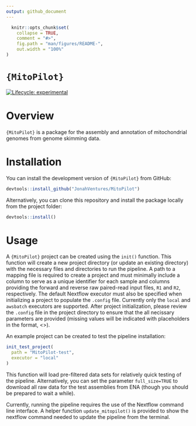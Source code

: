 ```yaml
---
output: github_document
---
```


<!-- README.md is generated from README.Rmd. Please edit that file -->

```r
  knitr::opts_chunk$set(
    collapse = TRUE,
    comment = "#>",
    fig.path = "man/figures/README-",
    out.width = "100%"
)
```

# `{MitoPilot}`

<!-- badges: start -->
[![Lifecycle: experimental](https://img.shields.io/badge/lifecycle-experimental-orange.svg)](https://lifecycle.r-lib.org/articles/stages.html#experimental)
<!-- badges: end -->

# Overview

`{MitoPilot}` is a package for the assembly and annotation of mitochondrial genomes from genome skimming data.

# Installation

You can install the development version of `{MitoPilot}` from GitHub:

```r
devtools::install_github("JonahVentures/MitoPilot")
```

Alternatively, you can clone this repository and install the package locally from the project folder:

```r
devtools::install()
```

# Usage

A `{MitoPilot}` project can be created using the `init()` function. This function will create a new project directory (or update an existing directory) with the necessary files and directories to run the pipeline. A path to a mapping file is required to create a project and must minimally include a column to serve as a unique identifier for each sample and columns providing the forward and reverse raw paired-read input files, `R1` and `R2`, respectively. The default Nextflow executor must also be specified when initializing a project to populate the `.config` file. Currently only the `local` and `awsbatch` executors are supported. After project initialization, please review the `.config` file in the project directory to ensure that the all necissary parameters are provided (missing values will be indicated with placeholders in the format, <<SOMETHING_HERE>>).

An example project can be created to test the pipeline installation:

```r
init_test_project(
  path = "MitoPilot-test",
  executor = "local"
)
```

This function will load pre-filtered data sets for relatively quick testing of the pipeline. Alternatively, you can set the parameter `full_size=TRUE` to download all raw data for the test assemblies from ENA (though you should be prepared to wait a while).

Currently, running the pipeline requires the use of the Nextflow command line interface. A helper function `update_mitopilot()` is provided to show the nextflow command needed to update the pipeline from the terminal.
